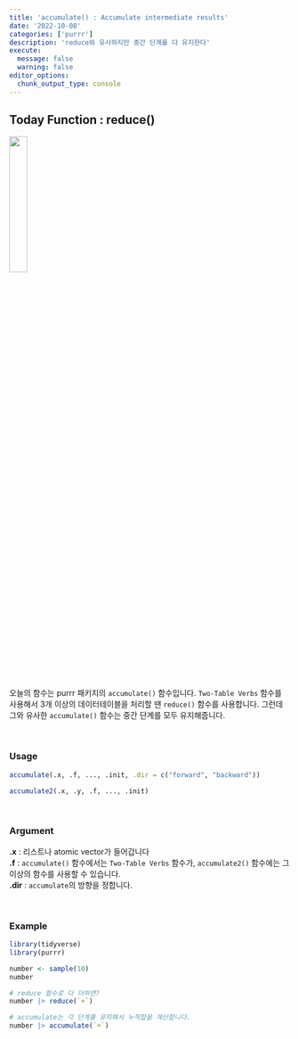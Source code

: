 ```yaml
---
title: 'accumulate() : Accumulate intermediate results'
date: '2022-10-08'
categories: ['purrr']
description: 'reduce와 유사하지만 중간 단계를 다 유지한다'
execute: 
  message: false
  warning: false
editor_options: 
  chunk_output_type: console
---
```


## Today Function : reduce()

![](logo.png){width="25%"}

오늘의 함수는 purrr 패키지의 `accumulate()` 함수입니다. `Two-Table Verbs` 함수를 사용해서 3개 이상의 데이터테이블을 처리할 땐 `reduce()` 함수를 사용합니다. 그런데 그와 유사한 `accumulate()` 함수는 중간 단계를 모두 유지해줍니다.

<br/>

### Usage

```r
accumulate(.x, .f, ..., .init, .dir = c("forward", "backward"))

accumulate2(.x, .y, .f, ..., .init)
```

<br/>

### Argument

**.x** : 리스트나 atomic vector가 들어갑니다 <br/> 
**.f** : `accumulate()` 함수에서는 `Two-Table Verbs` 함수가, `accumulate2()` 함수에는 그 이상의 함수를 사용할 수 있습니다. <br/>
**.dir** : `accumulate`의 방향을 정합니다.

<br/>

### Example

```r
library(tidyverse)
library(purrr)

number <- sample(10)
number

# reduce 함수로 다 더하면?
number |> reduce(`+`)

# accumulate는 각 단계를 유지해서 누적합을 계산합니다.
number |> accumulate(`+`)
```
